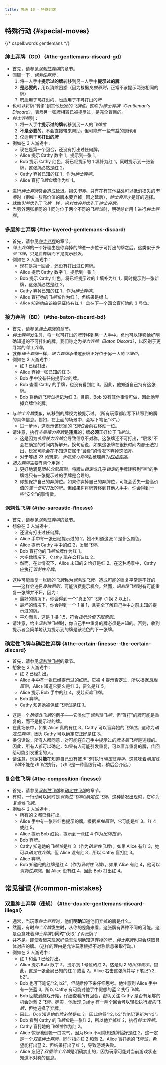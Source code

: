 ```yaml
---
title: 等级 10 - 特殊弃牌
---
```



## 特殊行动 \{#special-moves\}

{/* cspell:words gentlemans */}

### 绅士弃牌（GD） \{#the-gentlemans-discard-gd\}

- 首先，请参见[_讽刺性弃牌_](level-3.mdx#the-sarcastic-discard-sd)的章节。
- 回顾一下，_讽刺性弃牌_：
  1. 将一人手中**提示过的牌**转移到另一人手中**提示过的牌**
  1. **是必要的**，用以消除困惑（因为根据*良触原则*，正常不该提示两张相同的牌）
  1. 既适用于可打出的，也适用于不可打出的牌
- 也可以将牌“转移”到其他玩家的*飞牌位*。这称为*绅士弃牌（Gentleman's Discard）*，表示另一张牌相较已被提示过，是完全盲目的。
- *绅士弃牌*则：
  1. 将一人手中**提示过的牌**转移到另一人的*飞牌位*
  1. **不是必要的**，不会直接带来帮助，但可能有一些有益的副作用
  1. 仅适用于**可打出的牌**
- 例如在 3 人游戏中：
  - 现在是第一个回合，还没有打出过任何牌。
  - Alice 提示 Cathy 数字 1，提示到一张 1。
  - Bob 提示 Cathy 红色，将已经提示的 1 填补为红 1，同时提示到一张新牌，这张牌必然是红 2。
  - Cathy 弃掉已知的红 1，作为*绅士弃牌*。
  - Alice 盲打*飞牌位*牌作为红 1。

<GentlemanDiscard />

- 进行*绅士弃牌*常会造成延迟。损失*节奏*。只有在有其他益处可以抵消损失的*节奏*时（例如一张高价值的牌本要弃掉，因之延后），*绅士弃牌*才是好的选择。
- 就像*引牌*优先于*飞牌*一样，*讽刺性弃牌*优先于*绅士弃牌*。
- 当另外两张相同的 1 同时位于两个不同的*飞牌位*时，明确禁止用 1 进行*绅士弃牌*。

### 多层绅士弃牌 \{#the-layered-gentlemans-discard\}

- 首先，请参见[_绅士弃牌_](#the-gentlemans-discard-gd)的章节。
- *绅士弃牌*的一个好理由是你弃掉的牌进一步位于可打出的牌之后。这类似于*多层飞牌*，只是由弃牌而不是提示触发。
- 例如在 3 人游戏中：
  - 现在是第一回合，还没有打出过任何牌。
  - Alice 提示 Cathy 数字 1，提示到一张 1。
  - Bob 提示 Cathy 红色，将已经提示过的 1 填补为红 1，同时提示到一张新牌，这张牌必然是红 2。
  - Cathy 弃掉已知的红 1，作为*绅士弃牌*。
  - Alice 盲打她的*飞牌位*作为红 1，但结果是绿 1。
  - Alice 知道她应该被保证持有红 1，会在下一个回合盲打她的 2 号位。

<LayeredGentlemanDiscard />

### 接力弃牌（BD） \{#the-baton-discard-bd\}

- 首先，请参见[_绅士弃牌_](#the-gentlemans-discard-gd)的章节。
- *绅士弃牌*发生时，将一张可打出的牌转移到另一人手中。但也可以转移恰好明确知道的不可打出的牌。我们称之为*接力弃牌（Baton Discard）*，以区别于更寻常的*绅士弃牌*。
- 就像*绅士弃牌*一样，*接力弃牌*承诺这张牌正好位于另一人的*飞牌位*。
- 例如在 3 人游戏中：
  - 红 1 已经打出。
  - Alice 弃掉一张已知的红 3。
  - Bob 手中没有任何提示过的牌。
  - Bob 查看 Cathy 的手牌，也没有看到红 3。因此，他知道自己持有这张牌。
  - Bob 将他的*飞牌位*标记为红 3。目前，Bob 没有其他事情可做，因此他弃掉弃牌位的牌。

<BatonDiscard />

- 与*绅士弃牌*类似，转移到的牌视为被提示过。（所有玩家都应写下转移到的牌的具体信息。例如，在上面的场景中，会写下笔记“r3”。）
  - 进一步地，这表示该玩家的*飞牌位*会向右移动一位。
- 请注意，执行*多层接力弃牌*是**违规**的；牌**必须**正好位于*飞牌位*。
  - 这是因为*多层接力弃牌*会导致信息不对称。这张牌还不可打出，“层级”不会在确定的时间内拆解开。换句话说，如果这张牌在很长时间内都无法打出，玩家可能会在不知道它属于“层级”的情况下弃掉这张牌。
  - 对于等级 23 的玩家，*多层接力弃牌*会被理解为[_烈焰弃牌_](level-23.mdx#the-blaze-discard)。
- *接力弃牌*主要有两个用途：
  1. 更好地满足*团队分配原则*。将牌从*锁定*或几乎*锁定*的手牌转移到“空”的手牌或只有一张提示过的手牌是合理的。
  1. 你想保护自己的弃牌位。如果你弃掉自己的弃牌位，可能会丢失一些高价值的*差一张可打出*的牌。但如果你将牌转移到其他人手中，你会得到一些“安全”的事情做。

### 讽刺性飞牌 \{#the-sarcastic-finesse\}

- 首先，请参见[_讽刺性弃牌_](level-3.mdx#the-sarcastic-discard-sd)的章节。
- 想象在 3 人游戏中：
  - 还没有打出过任何牌。
  - Alice 手中有一张已经提示过的 2。她不知道这张 2 是什么颜色。
  - Alice 提示 Cathy 手中的红 2，发起*飞牌*。
  - Bob 盲打他的*飞牌位*牌作为红 1。
  - 大多数情况下，Cathy 现在会打出红 2。
  - 然而，在此情况下，Alice 未知的 2 恰好是红 2。在这种场景中，Cathy 应执行*讽刺性弃牌*。

<SarcasticFinesse />

- 这种可能重复一张牌的*飞牌*称为*讽刺性飞牌*。造成可能的重复平常是不好的——这样会违反*良触原则*，可能浪费提示机会。然而，*讽刺性飞牌*时有可能重复一张牌并不坏，因为：
  - 最好的情况下，你会得到一个“真正的”_飞牌_（1 换 2 以上）。
  - 最坏的情况下，你会得到一个 1 换 1，且完全了解自己手中之前未知的提示过的牌。
  - 平均而言，这是 1 换 1.5，符合*提示价值下限原则*。
- 请注意，给出*讽刺性飞牌*时，你自己手中重复的牌必须是未知的。否则，收到提示者会简单地认为提示到的牌是该花色的下一张牌。

### 确定性飞牌与确定性弃牌 \{#the-certain-finesse--the-certain-discard\}

- 首先，请参见[_讽刺性飞牌_](#the-sarcastic-finesse)的章节。
- 想象在 3 人游戏中：
  - 红 2 已经打出。
  - Alice 手中有一张已经提示过的红牌。它被 4 提示否定过，所以根据*良触原则*，Alice 知道它要么是红 3，要么是红 5。
  - Alice 提示 Bob 手中的红 4，发起*反向飞牌*。
  - Bob 弃牌。
  - Cathy 知道她被保证*飞牌位*是红 3。

<CertainFinesseDiscard />

- 这是一个*确定性飞牌*的例子——它类似于*讽刺性飞牌*，但“盲打”的牌可能是重复的，而不是提示过的牌。
- 在此场景中，如果 Alice 真的有红 3，Cathy 可以盲弃她的*飞牌位*。这称为*确定性弃牌*，因为 Cathy 可以确定它正好是红 3。
- 换句话说，所有人都同意，对可能在自己手中提示过的牌*多层飞牌*是违规的。因此，所有人都可以确定，如果有人可能引发重复，可以盲弃重复的牌，传回给可能引发重复的人。
- 请注意，玩家**只能**在知道自己没有被*诈飞*时执行*确定性弃牌*。这意味着*确定性飞牌*不能在*诈飞位*执行。（*诈飞*是一种高级行动，稍后会介绍。）

### 复合性飞牌 \{#the-composition-finesse\}

- 首先，请参见[_讽刺性飞牌_](#the-sarcastic-finesse)和[_确定性飞牌_](#the-certain-finesse--the-certain-discard)的章节。
- 有时，一行动可以同时是*讽刺性飞牌*和*确定性飞牌*。这种情况出现时，它称为*复合性飞牌*。
- 例如在 3 人游戏中：
  - 所有的 2 都已经打出。
  - Alice 手中有一张带红色提示的牌。根据*良触原则*，它可能是红 3、红 4 或红 5。
  - Alice 提示 Bob 红色，提示到一张红 4 作为*出牌提示*。
  - Bob 弃牌。
  - Cathy 知道她的*飞牌位*是红 3（作为*确定性飞牌*）。如果 Alice 有红 3，她可以*确定性弃牌*。但 Alice 没有红 3，所以 Cathy 盲打红 3。
  - Alice 弃牌。
  - Bob 知道他的红牌是红 4（作为*讽刺性飞牌*）。如果 Alice 有红 4，他可以*讽刺性弃牌*。但 Alice 没有红 4，因此 Bob 打出红 4。

<CompositionFinesse />

## 常见错误 \{#common-mistakes\}

### 双重绅士弃牌（违规） \{#the-double-gentlemans-discard-illegal\}

- 通常，当玩家*绅士弃牌*时，他们**明确**知道他们弃掉的牌是什么。
- 然而，有时*绅士弃牌*发生时，从你的视角来看，这张牌有两种不同的可能。这是否意味着*绅士弃牌*{}**同时**“获取”了两张牌？
- 并不是。即使看起来玩家好像无法明确知道弃掉的牌，*绅士弃牌*也只会获取具体对应的牌。（这样的理由是允许玩家根据不对称信息采取行动。）
- 例如在 3 人游戏中：
  - 红 1 和蓝 1 已经打出。
  - Alice 提示 Bob 数字 2，提示到 1 号位的红 2。这是对 2 的*出牌提示*。因此，这是一张全局已知的红 2 或蓝 2。Alice 右击这张牌并写下笔记“r2, b2”。
  - Bob 也写下笔记“r2, b2”，但随后停下来仔细思考。他注意到 Alice 手中有一张蓝 3，所以 Cathy 有可能对他手中假想的蓝 2 执行*飞牌*。
  - Bob 回放到游戏开始，仔细查看所有回合，密切关注 Cathy 是否有足够的机会对蓝 2 _飞牌_。确实，他发现 Cathy 有一两个回合可以轻松执行*反向飞牌*，但她选择了弃牌。
  - 因此，Bob 知道他的牌必然是红 2，因此他将“r2, b2”的笔记更新为“r2”。
  - Bob 看到 Cathy 的*飞牌位*是一张红 2，所以他弃掉红 2，执行*绅士弃牌*。
  - Cathy 盲打她的*飞牌位*作为红 2。
  - Alice 惊讶地倒吸一口凉气，因为 Bob 不可能知道牌恰好是红 2。这一定是一个*双重绅士弃牌*，同时指向红 2 和蓝 2。Alice 盲打她的*飞牌位*，希望能打出蓝 2，但结果打出了红 5，导致游戏失败。
  - Alice 忘记了*双重绅士弃牌*是明确禁止的，因为玩家可能对当前游戏状态知道不对称的信息。

<DoubleGentlemanDiscard />
